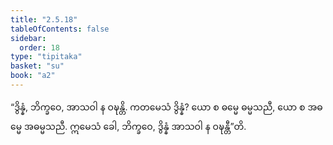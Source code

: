 ```yaml
---
title: "2.5.18"
tableOfContents: false
sidebar:
  order: 18
type: "tipitaka"
basket: "su"
book: "a2"
---
```



<DynamicBreadcrumb />

<Division number="116" book="a2" e="ch" v="15" p="84">

<Paragraph number="199" book="a2">
“ဒွိန္နံ, ဘိက္ခဝေ, အာသဝါ န ဝဍ္ဎန္တိ. ကတမေသံ ဒွိန္နံ? ယော စ ဓမ္မေ ဓမ္မသညီ, ယော စ အဓမ္မေ အဓမ္မသညီ. ဣမေသံ ခေါ, ဘိက္ခဝေ, ဒွိန္နံ အာသဝါ န ဝဍ္ဎန္တီ”တိ.
</Paragraph>
</Division>
